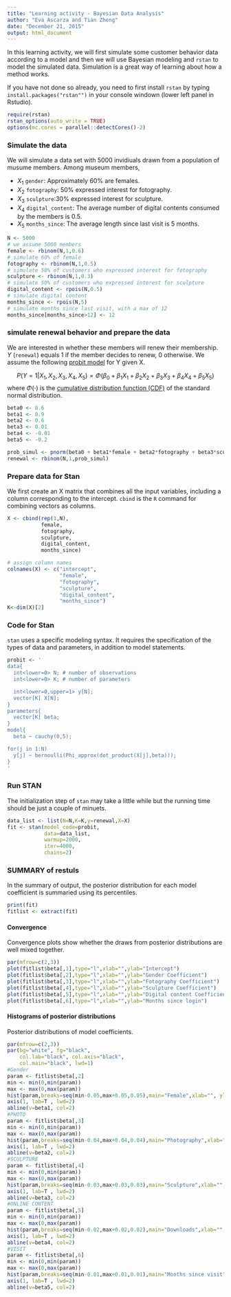 ```yaml
---
title: "Learning activity - Bayesian Data Analysis"
author: "Eva Ascarza and Tian Zheng"
date: "December 21, 2015"
output: html_document
---
```


In this learning activity, we will first simulate some customer behavior data according to a model and then we will use Bayesian modeling and `rstan` to model the simulated data. Simulation is a great way of learning about how a method works.

If you have not done so already, you need to first install `rstan` by typing `install.packages("rstan"")` in your console windown (lower left panel in Rstudio).

```r
require(rstan)
rstan_options(auto_write = TRUE)
options(mc.cores = parallel::detectCores()-2)
```

### Simulate the data
We will simulate a data set with 5000 invidiuals drawn from a population of musume members. Among museum members,

+ $X_1$ `gender`: Approximately 60% are females. 
+ $X_2$ `fotography`: 50% expressed interest for fotography.
+ $X_3$ `sculpture`:30% expressed interest for sculpture.
+ $X_4$ `digital_content`: The average number of digital contents consumed by the members is 0.5.
+ $X_5$ `months_since`: The average length since last visit is 5 months. 

```r
N <- 5000
# we assume 5000 members
female <- rbinom(N,1,0.6) 
# simulate 60% of female
fotography <- rbinom(N,1,0.5) 
# simulate 50% of customers who expressed interest for fotography
sculpture <- rbinom(N,1,0.3) 
# simulate 50% of customers who expressed interest for sculpture
digital_content <- rpois(N,0.5) 
# simulate digital content
months_since <- rpois(N,5) 
# simulate months since last visit, with a max of 12
months_since[months_since>12] <- 12
```

### simulate renewal behavior and prepare the data
We are interested in whether these members will renew their membership. $Y$ (`renewal`) equals 1 if the member decides to renew, 0 otherwise. We assume the following [probit model](https://en.wikipedia.org/wiki/Probit_model) for Y given X.

$$
  P(Y=1 | X_1, X_2, X_3, X_4, X_5) = \Phi(\beta_0 +\beta_1 X_1 +\beta_2 X_2 + \beta_3 X_3 +\beta_4 X_4 + \beta_5 X_5)
$$
where $\Phi(\cdot)$ is the [cumulative distribution function (CDF)](https://en.wikipedia.org/wiki/Cumulative_distribution_function) of the standard normal distribution. 

```r
beta0 <- 0.6
beta1 <- 0.9
beta2 <- 0.6
beta3 <- 0.01
beta4 <- -0.01
beta5 <- -0.2

prob_simul <- pnorm(beta0 + beta1*female + beta2*fotography + beta3*sculpture + beta4*digital_content + beta5*months_since)
renewal <- rbinom(N,1,prob_simul) 
```

### Prepare data for Stan
We first create an X matrix that combines all the input variables, including a column corresponding to the intercept. `cbind` is the `R` command for combining vectors as columns. 
```r
X <- cbind(rep(1,N),
           female,
           fotography,
           sculpture,
           digital_content,
           months_since)

# assign column names
colnames(X) <- c("intercept",
                 "female",
                 "fotography",
                 "sculpture",
                 "digital_content",
                 "months_since")
K<-dim(X)[2]
```

### Code for Stan

`stan` uses a specific modeling syntax. It requires the specification of the types of data and parameters, in addition to model statements. 

```r
probit <- '
data{
  int<lower=0> N; # number of observations
  int<lower=0> K; # number of parameters

  int<lower=0,upper=1> y[N];
  vector[K] X[N];
}
parameters{
  vector[K] beta;
}
model{
  beta ~ cauchy(0,5);

for(j in 1:N)
  y[j] ~ bernoulli(Phi_approx(dot_product(X[j],beta)));
}
'
```

### Run STAN

The initialization step of `stan` may take a little while but the running time should
be just a couple of minuets. 

```r
data_list <- list(N=N,K=K,y=renewal,X=X)
fit <- stan(model_code=probit,
            data=data_list,
            warmup=2000,
            iter=4000,
            chains=2)
```

### SUMMARY of restuls

In the summary of output, the posterior distribution for each model coefficient is summaried using its percentiles. 

```r
print(fit)
fitlist <- extract(fit)
```

#### Convergence

Convergence plots show whether the draws from posterior distributions are well mixed together. 

```r
par(mfrow=c(2,3))
plot(fitlist$beta[,1],type="l",xlab="",ylab="Intercept")
plot(fitlist$beta[,2],type="l",xlab="",ylab="Gender Coefficient")
plot(fitlist$beta[,3],type="l",xlab="",ylab="Fotography Coefficient")
plot(fitlist$beta[,4],type="l",xlab="",ylab="Sculpture Coefficient")
plot(fitlist$beta[,5],type="l",xlab="",ylab="Digital content Coefficient")
plot(fitlist$beta[,6],type="l",xlab="",ylab="Months since login")
```

#### Histograms of posterior distributions

Posterior distributions of model coefficients.

```r
par(mfrow=c(2,3))  
par(bg="white", fg="black", 
    col.lab="black", col.axis="black", 
    col.main="black", lwd=1)
#Gender
param <- fitlist$beta[,2]
min <- min(0,min(param))
max <- max(0,max(param))
hist(param,breaks=seq(min-0.05,max+0.05,0.05),main="Female",xlab="", ylab="",yaxt='n')
axis(1, lab=T , lwd=2)
abline(v=beta1, col=2)
#PHOTO
param <- fitlist$beta[,3]
min <- min(0,min(param))
max <- max(0,max(param))
hist(param,breaks=seq(min-0.04,max+0.04,0.04),main="Photography",xlab="", ylab="",yaxt='n')
axis(1, lab=T , lwd=2)
abline(v=beta2, col=2)
#SCULPTURE
param <- fitlist$beta[,4]
min <- min(0,min(param))
max <- max(0,max(param))
hist(param,breaks=seq(min-0.03,max+0.03,0.03),main="Sculpture",xlab="", ylab="",yaxt='n')
axis(1, lab=T , lwd=2)
abline(v=beta3, col=2)
#ONLINE CONTENT
param <- fitlist$beta[,5]
min <- min(0,min(param))
max <- max(0,max(param))
hist(param,breaks=seq(min-0.02,max+0.02,0.02),main="Downloads",xlab="", ylab="",yaxt='n')
axis(1, lab=T , lwd=2)
abline(v=beta4, col=2)
#VISIT
param <- fitlist$beta[,6]
min <- min(0,min(param))
max <- max(0,max(param))
hist(param,breaks=seq(min-0.01,max+0.01,0.01),main="Months since visit",xlab="", ylab="",yaxt='n')
axis(1, lab=T , lwd=2)
abline(v=beta5, col=2)
```
